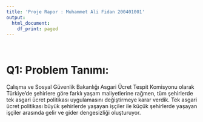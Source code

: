 ```yaml
---
title: 'Proje Rapor : Muhammet Ali Fidan 200401001'
output:
  html_document:
    df_print: paged
---
```


<br>

# Q1: Problem Tanımı:

Çalışma ve Sosyal Güvenlik Bakanlığı Asgari Ücret Tespit Komisyonu
olarak Türkiye'de şehirlere göre farklı yaşam maliyetlerine rağmen, tüm
şehirlerde tek asgari ücret politikası uygulamasını değiştirmeye karar
verdik. Tek asgari ücret politikası büyük şehirlerde yaşayan işçiler ile
küçük şehirlerde yaşayan işçiler arasında gelir ve gider dengesizliği
oluşturuyor.

<br>

